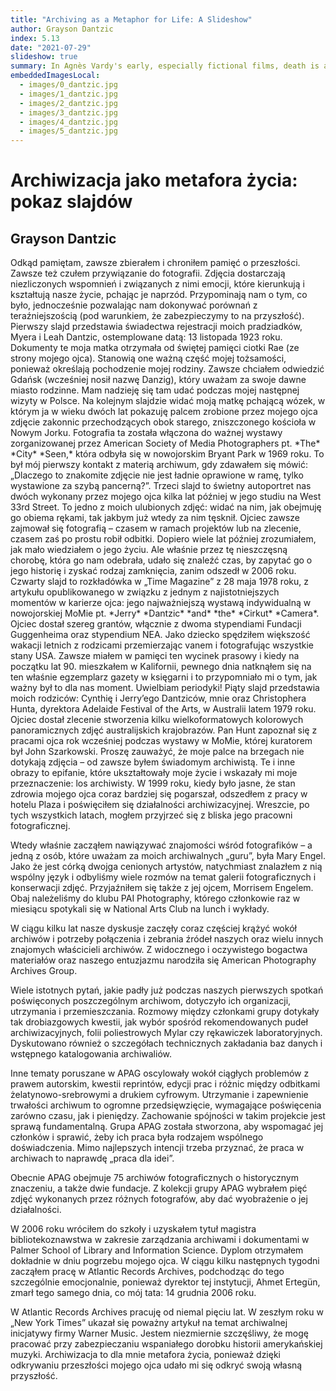 ```yaml
---
title: "Archiving as a Metaphor for Life: A Slideshow"
author: Grayson Dantzic
index: 5.13
date: "2021-07-29"
slideshow: true
summary: In Agnès Vardy's early, especially fictional films, death is an existential scandal for the protagonists - it comes out of nowhere, it is absurd, devoid of any sense and justification in a world where beauty and love are synonyms of life. Death appears to be something unthinkable or unimaginable in the strict sense, even if the protagonists have to - or only seemingly - confront it in an individual experience. In Szczęście (Le bonheur, 1965), the death (perhaps suicide) of one of the main characters is the only moment in which the intentionally artificial, overly cheerful and carefree tone of the film is briefly suspended - we see the corpse of a young, beautiful woman whose passing allows us to realize a male fantasy about the almost painless replacement of one woman by another, a wife by a mistress. Thus, dying is not a problem here, at best it deprives the survivors of the problem.
embeddedImagesLocal:
  - images/0_dantzic.jpg
  - images/1_dantzic.jpg
  - images/2_dantzic.jpg
  - images/3_dantzic.jpg
  - images/4_dantzic.jpg
  - images/5_dantzic.jpg
---
```


<TitleSlide>

# Archiwizacja jako metafora życia: pokaz slajdów

## Grayson Dantzic

</TitleSlide>

<TextSlide>
Odkąd pamiętam, zawsze zbierałem i chroniłem pamięć o przeszłości. Zawsze też czułem przywiązanie do fotografii. Zdjęcia dostarczają niezliczonych wspomnień i związanych z nimi emocji, które kierunkują i kształtują nasze życie, pchając je naprzód. Przypominają nam o tym, co było, jednocześnie pozwalając nam dokonywać porównań z teraźniejszością (pod warunkiem, że zabezpieczymy to na przyszłość).
</TextSlide>

<TextSlide>
Pierwszy slajd przedstawia świadectwa rejestracji moich pradziadków, Myera i Leah Dantzic, ostemplowane datą: 13 listopada 1923 roku. Dokumenty te moja matka otrzymała od świętej pamięci ciotki Rae (ze strony mojego ojca). Stanowią one ważną część mojej tożsamości, ponieważ określają pochodzenie mojej rodziny. Zawsze chciałem odwiedzić Gdańsk (wcześniej nosił nazwę Danzig), który uważam za swoje dawne miasto rodzinne. Mam nadzieję się tam udać podczas mojej następnej wizyty w Polsce.
</TextSlide>

<CenterImageSlide image={props.localImages[1]}/>

<TextSlide>
Na kolejnym slajdzie widać moją matkę pchającą wózek, w którym ja w wieku dwóch lat pokazuję palcem zrobione przez mojego ojca zdjęcie zakonnic przechodzących obok starego, zniszczonego kościoła w Nowym Jorku. Fotografia ta została włączona do ważnej wystawy zorganizowanej przez American Society of Media Photographers pt. *The* *City* *Seen,* która odbyła się w nowojorskim Bryant Park w 1969 roku. To był mój pierwszy kontakt z materią archiwum, gdy zdawałem się mówić: „Dlaczego to znakomite zdjęcie nie jest ładnie oprawione w ramę, tylko wystawione za szybą pancerną?”.
</TextSlide>

<CenterImageSlide image={props.localImages[2]} />

<TextSlide>
Trzeci slajd to świetny autoportret nas dwóch wykonany przez mojego ojca kilka lat później w jego studiu na West 33rd Street. To jedno z moich ulubionych zdjęć: widać na nim, jak obejmuję go obiema rękami, tak jakbym już wtedy za nim tęsknił. Ojciec zawsze zajmował się fotografią – czasem w ramach projektów lub na zlecenie, czasem zaś po prostu robił odbitki. Dopiero wiele lat później zrozumiałem, jak mało wiedziałem o jego życiu. Ale właśnie przez tę nieszczęsną chorobę, która go nam odebrała, udało się znaleźć czas, by zapytać go o jego historię i zyskać rodzaj zamknięcia, zanim odszedł w 2006 roku.
</TextSlide>

<CenterImageSlide image={props.localImages[3]} />

<TextSlide>
Czwarty slajd to rozkładówka w „Time Magazine” z 28 maja 1978 roku, z artykułu opublikowanego w związku z jednym z najistotniejszych momentów w karierze ojca: jego najważniejszą wystawą indywidualną w nowojorskiej MoMie pt. *Jerry* *Dantzic* *and* *the* *Cirkut* *Camera*. Ojciec dostał szereg grantów, włącznie z dwoma stypendiami Fundacji Guggenheima oraz stypendium NEA. Jako dziecko spędziłem większość wakacji letnich z rodzicami przemierzając vanem i fotografując wszystkie stany USA. Zawsze miałem w pamięci ten wycinek prasowy i kiedy na początku lat 90. mieszkałem w Kalifornii, pewnego dnia natknąłem się na ten właśnie egzemplarz gazety w księgarni i to przypomniało mi o tym, jak ważny był to dla nas moment. Uwielbiam periodyki!
</TextSlide>

<CenterImageSlide image={props.localImages[4]} />

<TextSlide>
Piąty slajd przedstawia moich rodziców: Cynthię i Jerry’ego Dantziców, mnie oraz Christophera Hunta, dyrektora Adelaide Festival of the Arts, w Australii latem 1979 roku. Ojciec dostał zlecenie stworzenia kilku wielkoformatowych kolorowych panoramicznych zdjęć australijskich krajobrazów. Pan Hunt zapoznał się z pracami ojca rok wcześniej podczas wystawy w MoMie, której kuratorem był John Szarkowski. Proszę zauważyć, że moje palce na brzegach nie dotykają zdjęcia – od zawsze byłem świadomym archiwistą.
</TextSlide>

<CenterImageSlide image={props.localImages[5]} />

<TextSlide>
Te i inne obrazy to epifanie, które ukształtowały moje życie i wskazały mi moje przeznaczenie: los archiwisty. W 1999 roku, kiedy było jasne, że stan zdrowia mojego ojca coraz bardziej się pogarszał, odszedłem z pracy w hotelu Plaza i poświęciłem się działalności archiwizacyjnej. Wreszcie, po tych wszystkich latach, mogłem przyjrzeć się z bliska jego pracowni fotograficznej.

Wtedy właśnie zacząłem nawiązywać znajomości wśród fotografików – a jedną z osób, które uważam za moich archiwalnych „guru”, była Mary Engel. Jako że jest córką dwojga cenionych artystów, natychmiast znalazłem z nią wspólny język i odbyliśmy wiele rozmów na temat galerii fotograficznych i konserwacji zdjęć. Przyjaźniłem się także z jej ojcem, Morrisem Engelem. Obaj należeliśmy do klubu PAI Photography, którego członkowie raz w miesiącu spotykali się w National Arts Club na lunch i wykłady.

W ciągu kilku lat nasze dyskusje zaczęły coraz częściej krążyć wokół archiwów i potrzeby połączenia i zebrania źródeł naszych oraz wielu innych znajomych właścicieli archiwów. Z widocznego i oczywistego bogactwa materiałów oraz naszego entuzjazmu narodziła się American Photography Archives Group.

Wiele istotnych pytań, jakie padły już podczas naszych pierwszych spotkań poświęconych poszczególnym archiwom, dotyczyło ich organizacji, utrzymania i przemieszczania. Rozmowy między członkami grupy dotykały tak drobiazgowych kwestii, jak wybór spośród rekomendowanych pudeł archiwizacyjnych, folii poliestrowych Mylar czy rękawiczek laboratoryjnych. Dyskutowano również o szczegółach technicznych zakładania baz danych i wstępnego katalogowania archiwaliów.
</TextSlide>

<CenterImageSlide image={props.localImages[0]} />

<TextSlide>
Inne tematy poruszane w APAG oscylowały wokół ciągłych problemów z prawem autorskim, kwestii reprintów, edycji prac i różnic między odbitkami żelatynowo-srebrowymi a drukiem cyfrowym. Utrzymanie i zapewnienie trwałości archiwum to ogromne przedsięwzięcie, wymagające poświęcenia zarówno czasu, jak i pieniędzy. Zachowanie spójności w takim projekcie jest sprawą fundamentalną. Grupa APAG została stworzona, aby wspomagać jej członków i sprawić, żeby ich praca była rodzajem wspólnego doświadczenia. Mimo najlepszych intencji trzeba przyznać, że praca w archiwach to naprawdę „praca dla idei”.

Obecnie APAG obejmuje 75 archiwów fotograficznych o historycznym znaczeniu, a także dwie fundacje. Z kolekcji grupy APAG wybrałem pięć zdjęć wykonanych przez różnych fotografów, aby dać wyobrażenie o jej działalności.

W 2006 roku wróciłem do szkoły i uzyskałem tytuł magistra bibliotekoznawstwa w zakresie zarządzania archiwami i dokumentami w Palmer School of Library and Information Science. Dyplom otrzymałem dokładnie w dniu pogrzebu mojego ojca. W ciągu kilku następnych tygodni zacząłem pracę w Atlantic Records Archives, podchodząc do tego szczególnie emocjonalnie, ponieważ dyrektor tej instytucji, Ahmet Ertegün, zmarł tego samego dnia, co mój tata: 14 grudnia 2006 roku.

W Atlantic Records Archives pracuję od niemal pięciu lat. W zeszłym roku w „New York Times” ukazał się poważny artykuł na temat archiwalnej inicjatywy firmy Warner Music. Jestem niezmiernie szczęśliwy, że mogę pracować przy zabezpieczaniu wspaniałego dorobku historii amerykańskiej muzyki. Archiwizacja to dla mnie metafora życia, ponieważ dzięki odkrywaniu przeszłości mojego ojca udało mi się odkryć swoją własną przyszłość.
</TextSlide>